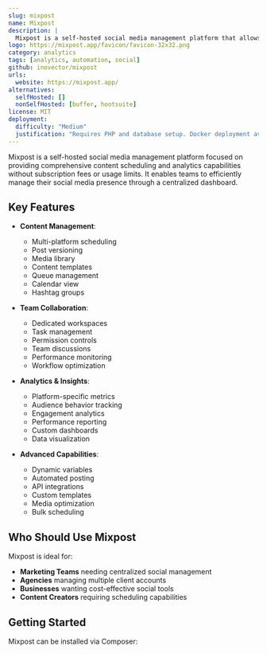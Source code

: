 ```yaml
---
slug: mixpost
name: Mixpost
description: |
  Mixpost is a self-hosted social media management platform that allows you to schedule, publish, and manage social media content. It provides features like analytics, team collaboration, media library management, and post templating without subscriptions or limits.
logo: https://mixpost.app/favicon/favicon-32x32.png
category: analytics
tags: [analytics, automation, social]
github: inovector/mixpost
urls:
  website: https://mixpost.app/
alternatives:
  selfHosted: []
  nonSelfHosted: [buffer, hootsuite]
license: MIT
deployment:
  difficulty: "Medium"
  justification: "Requires PHP and database setup. Docker deployment available but configuration needed for production use."
---
```


Mixpost is a self-hosted social media management platform focused on providing comprehensive
content scheduling and analytics capabilities without subscription fees or usage limits.
It enables teams to efficiently manage their social media presence through a centralized dashboard.

## Key Features

- **Content Management**:

  - Multi-platform scheduling
  - Post versioning
  - Media library
  - Content templates
  - Queue management
  - Calendar view
  - Hashtag groups

- **Team Collaboration**:

  - Dedicated workspaces
  - Task management
  - Permission controls
  - Team discussions
  - Performance monitoring
  - Workflow optimization

- **Analytics & Insights**:

  - Platform-specific metrics
  - Audience behavior tracking
  - Engagement analytics
  - Performance reporting
  - Custom dashboards
  - Data visualization

- **Advanced Capabilities**:
  - Dynamic variables
  - Automated posting
  - API integrations
  - Custom templates
  - Media optimization
  - Bulk scheduling

## Who Should Use Mixpost

Mixpost is ideal for:

- **Marketing Teams** needing centralized social management
- **Agencies** managing multiple client accounts
- **Businesses** wanting cost-effective social tools
- **Content Creators** requiring scheduling capabilities

## Getting Started

Mixpost can be installed via Composer:
